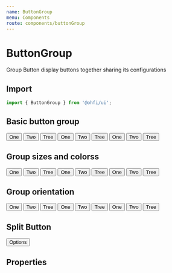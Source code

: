 ```yaml
---
name: ButtonGroup
menu: Components
route: components/buttonGroup
---
```



# ButtonGroup

Group Button display buttons together sharing its configurations

## Import

```javascript
import { ButtonGroup } from '@ohfi/ui';
```

## Basic button group

<Playground>
  <div className="flex flex-col items-center">
    <ButtonGroup color="primary" className="m-2">
      <Button>One</Button>
      <Button>Two</Button>
      <Button>Tree</Button>
    </ButtonGroup>
    <ButtonGroup color="primary" variant="contained" className="m-2">
      <Button>One</Button>
      <Button>Two</Button>
      <Button>Tree</Button>
    </ButtonGroup>
    <ButtonGroup color="primary" variant="text" className="m-2">
      <Button>One</Button>
      <Button>Two</Button>
      <Button>Tree</Button>
    </ButtonGroup>
  </div>
</Playground>

## Group sizes and colorss

<Playground>
  <div className="flex flex-col items-center">
    <ButtonGroup color="default" size="small" className="m-2">
      <Button>One</Button>
      <Button>Two</Button>
      <Button>Tree</Button>
    </ButtonGroup>
    <ButtonGroup color="primary" size="medium" className="m-2">
      <Button>One</Button>
      <Button>Two</Button>
      <Button>Tree</Button>
    </ButtonGroup>
    <ButtonGroup color="secondary" size="large" className="m-2">
      <Button>One</Button>
      <Button>Two</Button>
      <Button>Tree</Button>
    </ButtonGroup>
  </div>
</Playground>

## Group orientation

<Playground>
  <div className="flex flex-row justify-center">
    <ButtonGroup orientation="vertical" color="primary" className="m-2">
      <Button>One</Button>
      <Button>Two</Button>
      <Button>Tree</Button>
    </ButtonGroup>
    <ButtonGroup
      orientation="vertical"
      color="primary"
      variant="contained"
      className="m-2"
    >
      <Button>One</Button>
      <Button>Two</Button>
      <Button>Tree</Button>
    </ButtonGroup>
    <ButtonGroup
      orientation="vertical"
      color="primary"
      variant="text"
      className="m-2"
    >
      <Button>One</Button>
      <Button>Two</Button>
      <Button>Tree</Button>
    </ButtonGroup>
  </div>
</Playground>

## Split Button

<Playground>
  <div className="flex flex-col items-center">
    <ButtonGroup color="primary" className="m-2">
      <Button>Options</Button>
      <IconButton className="mr-2">
        <Icon name="settings" />
      </IconButton>
    </ButtonGroup>
  </div>
</Playground>

## Properties

<Props of={ButtonGroup} />
